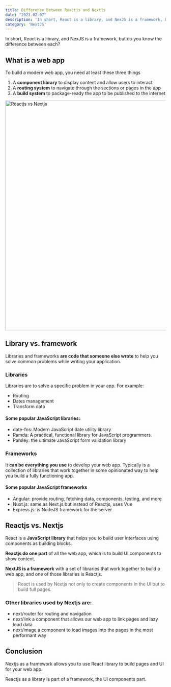 ```yaml
---
title: Difference between Reactjs and Nextjs
date: "2021-02-07"
description: 'In short, React is a library, and NexJS is a framework, but do you know the difference between each?'
category: 'NextJS'
---
```


In short, React is a library, and NexJS is a framework, but do you know the difference between each?


## What is a web app

To build a modern web app, you need at least these three things
1. A **component library** to display content and allow users to interact
2. A **routing system** to navigate through the sections or pages in the app
3. A **build system** to package-ready the app to be published to the internet

<Image src="/static/images/blog/difference-between-reactjs-and-nextjs/react-vs-next.jpg" alt="Reactjs vs Nextjs" width="1100" height="720" />

## Library vs. framework

Libraries and frameworks **are code that someone else wrote** to help you solve common problems while writing your application.

### Libraries

Libraries are to solve a specific problem in your app. For example:
- Routing
- Dates management
- Transform data

#### Some popular JavaScript libraries:
- date-fns: Modern JavaScript date utility library
- Ramda: A practical, functional library for JavaScript programmers.
- Parsley: the ultimate JavaScript form validation library

### Frameworks
It **can be everything you use** to develop your web app. Typically is a collection of libraries that work together in some opinionated way to help you build a fully functioning app.

#### Some popular JavaScript frameworks
- Angular: provide routing, fetching data, components, testing, and more
- Nuxt.js: same as Next.js but instead of Reactjs, uses Vue
- Express.js: is NodeJS framework for the server

## Reactjs vs. Nextjs
React is a **JavaScript library** that helps you to build user interfaces using components as building blocks.

**Reactjs do one part** of all the web app, which is to build UI components to show content.

**NextJS is a framework** with a set of libraries that work together to build a web app, and one of those libraries is Reactjs.

> React is used by Nextjs not only to create components in the UI but to build full pages.

### Other libraries used by Nextjs are:
- next/router for routing and navigation
- next/link a component that allows our web app to link pages and lazy load data
- next/image a component to load images into the pages in the most performant way

## Conclusion
Nextjs as a framework allows you to use React library to build pages and UI for your web app.

Reactjs as a library is part of a framework, the UI components part.